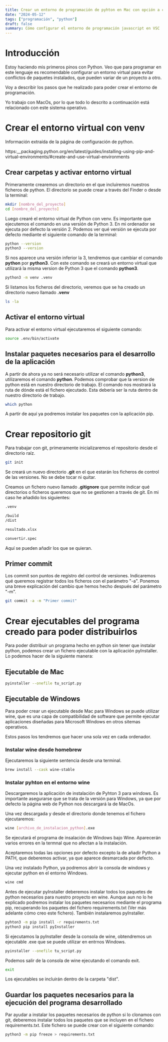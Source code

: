 ```yaml
---
title: Crear un entorno de programación de pyhton en Mac con opción a compilar en formato Windows
date: "2024-05-12"
tags: ["programación", "python"]
draft: false
summary: Cómo configurar el entorno de programación javascript en VSC
---
```


# Introducción

Estoy haciendo mis primeros pinos con Python. Veo que para programar en este lenguaje es recomendable configurar un entorno virtual para evitar conflictos de paquetes instalados, que pueden variar de un proyecto a otro.

Voy a describir los pasos que he realizado para poder crear el entorno de programación.

Yo trabajo con MacOs, por lo que todo lo descrito a continuación está relacionado con este sistema operativo.

# Crear el entorno virtual con venv

Información extraída de la página de configuración de python. 

https:__packaging.python.org/en/latest/guides/installing-using-pip-and-virtual-environments/#create-and-use-virtual-environments

## Crear carpetas y activar entorno virtual

Primeramente crearemos un directorio en el que incluiremos nuestros ficheros de python. El directorio se puede crear a través del Finder o desde la terminal:

```bash
mkdir [nombre_del_proyecto]
cd [nombre_del_proyecto]
```
Luego crearé el entorno virtual de Python con venv. Es importante que ejecutemos el comando en una versión de Python 3. En mi ordenador se ejecuta por defecto la versión 2. Podemos ver qué versión se ejecuta por defecto mediante el siguiente comando de la terminal:


```bash
python --version
python3 --version
```

Si nos aparece una versión inferior la 3, tendremos que cambiar el comando __python__ por __python3__. Con este comando se creará un entorno virtual que utilizará la misma version de Python 3 que el comando __python3__.

```bash
python3 -m venv .venv
```

Si listamos los ficheros del directorio, veremos que se ha creado un directorio nuevo llamado __.venv__

```bash
ls -la
```

## Activar el entorno virtual

Para activar el entorno virtual ejecutaremos el siguiente comando:

```bash
source .env/bin/activate
```

## Instalar paquetes necesarios para el desarrollo de la aplicación

A partir de ahora ya no será necesario utilizar el comando __python3__, utilizaremos el comando __python__. Podemos comprobar que la version de python está en nuestro directorio de trabajo. El comando nos mostrará la ruta de dónde está el fichero ejecutado. Esta debería ser la ruta dentro de nuestro directorio de trabajo.

```bash
which python
```
A partir de aquí ya podremos instalar los paquetes con la aplicación pip.

# Crear repositorio git

Para trabajar con git, primeramente inicializaremos el repositorio desde el directorio raíz.

```bash
git init
```

Se creará un nuevo directorio __.git__ en el que estarán los ficheros de control de las versiones. No se debe tocar ni quitar.

Creamos un fichero nuevo llamado __.gitignore__ que permite indicar qué directorios o ficheros queremos que no se gestionen a través de git. En mi caso he añadido los siguientes:

```bash
.venv

/build
/dist

resultado.xlsx

convertir.spec
```

Aquí se pueden añadir los que se quieran.

## Primer commit

Los commit son puntos de registro del control de versiones. Indicaremos qué queremos registrar todos los ficheros con el parámetro "-a". Ponemos una breve explicación del cambio que hemos hecho después del parámetro "-m".

```bash
git commit -a -m "Primer commit"
```

# Crear ejecutables del programa creado para poder distribuirlos

Para poder distribuir un programa hecho en python sin tener que instalar python, podemos crear un fichero ejecutable con la aplicación pyInstaller. Lo podemos hacer de la siguiente manera:

## Ejecutable de Mac

```bash
pyinstaller --onefile tu_script.py
```

## Ejecutable de Windows

Para poder crear un ejecutable desde Mac para Windows se puede utilizar wine, que es una capa de compatibilidad de software que permite ejecutar aplicaciones diseñadas para Microsoft Windows en otros sitemas operativos.

Estos pasos los tendremos que hacer una sola vez en cada ordenador.

### Instalar wine desde homebrew

Ejecutaremos la siguiente sentencia desde una terminal.

```bash
brew install --cask wine-stable
```

### Instalar pyhton en el entorno wine

Descargaremos la aplicación de instalación de Pyhton 3 para windows. Es importante asegurarse que se trata de la versión para Windows, ya que por defecto la página web de Python nos descargará la de MacOs.

Una vez descargada y desde el directorio donde tenemos el fichero ejecutaremos:

```bash
wine [archivo_de_instalacion_python].exe
```

Se ejecutará el programa de insalación de Windows bajo Wine. Aparecerán varios errores en la termnal que no afectan a la instalación.

Aceptaremos todas las opciones por defecto excepto la de añadir Python a PATH, que deberemos activar, ya que aparece desmarcada por defecto.

Una vez instalado Python, ya podremos abrir la consola de windows y ejecutar python en el entorno Windows.

```bash
wine cmd
```
Antes de ejecutar pyInstaller deberemos instalar todos los paquetes de python necesarios para nuestro proyecto en wine. Aunque aun no lo he explicado podremos instalar los paquetes necesarios mediante el programa pip, recuperando los paquetes del fichero requirements.txt (Ver más adelante cómo creo este fichero). También instalaremos pyInstaller.

```bash
pyhton3 -m pip install -r requirements.txt
python3 pip install pyInstaller
```

Si ejecutamos la pyInstaller desde la consola de wine, obtendremos un ejecutable .exe que se puede utilizar en entrnos Windows.

```bash
pyinstaller --onefile tu_script.py
```

Podemos salir de la consola de wine ejecutando el comando exit.

```bash
exit
```

Los ejecutables se incluirán dentro de la carpeta "dist".

## Guardar los paquetes necesarios para la ejecución del programa desarrollado

Par ayudar a instalar los paquetes necesarios de python si lo clonamos con git, deberemos instalar todos los paquetes que se incluyen en el fichero requirements.txt. Este fichero se puede crear con el siguiente comando:

```bash
python3 -m pip freeze > requirements.txt
```

